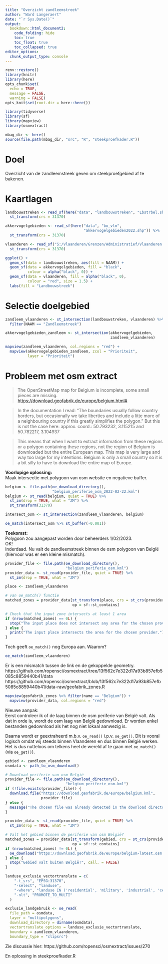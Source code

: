 ```yaml
---
title: "Overzicht zandleemstreek"
author: "Ward Langeraert"
date: "`r Sys.Date()`"
output:
  bookdown::html_document2:
    code_folding: hide
    toc: true
    toc_float: true
    toc_collapsed: true
editor_options: 
  chunk_output_type: console
---
```


```r
renv::restore()
library(knitr)
library(here)
opts_chunk$set(
  echo = TRUE,
  message = FALSE,
  warning = FALSE)
opts_knit$set(root.dir = here::here())

library(tidyverse)
library(sf)
library(mapview)
library(osmextract)

mbag_dir <- here()
source(file.path(mbag_dir, "src", "R", "steekproefkader.R"))
```

# Doel

Overzicht van de zandleemstreek geven om steekproefgebied af te bakenen.

# Kaartlagen

```r
landbouwstreken <- read_sf(here("data", "landbouwstreken", "Lbstrbel.shp")) %>%
  st_transform(crs = 31370)

akkervogelgebieden <- read_sf(here("data", "bo_vlm", 
                                   "akkervogelgebieden2022.shp")) %>%
  st_transform(crs = 31370)

vlaanderen <- read_sf("S:/Vlaanderen/Grenzen/Administratief/Vlaanderen.shp") %>%
  st_transform(crs = 31370)
```

```r
ggplot() +
  geom_sf(data = landbouwstreken, aes(fill = NAAM)) +
  geom_sf(data = akkervogelgebieden, fill = "black", 
          colour = alpha("black", 0)) +
  geom_sf(data = vlaanderen, fill = alpha("black", 0), 
          colour = "red", size = 1.5) +
  labs(fill = "Landbouwstreek")
```

# Selectie doelgebied

```r
zandleem_vlaanderen <- st_intersection(landbouwstreken, vlaanderen) %>%
  filter(NAAM == "Zandleemstreek")

akkervogelgebieden_zandleem <- st_intersection(akkervogelgebieden, 
                                               zandleem_vlaanderen)
```

```r
mapview(zandleem_vlaanderen, col.regions = "red") + 
  mapview(akkervogelgebieden_zandleem, zcol = "Prioriteit", 
          layer = "Prioriteit")
```

# Probleem met osm extract

>The OpenStreetMap map for Belgium is incomplete, some small pieces are missing.
><https://download.geofabrik.de/europe/belgium.html#>

>In the documentation I read: "The boundaries usually follow country borders, but occasionally we take liberties and include a litte more of a neighbouring country if this greatly simplifies the polygon."
>But this is not the case here: 
>approx. coord.: 50.793232, 3.115215 and 50.782217, 3.104937

>This means that when I want to extract information from these regions or a polygon containing these regions, not the region of Belgium is downloaded but the entire European map.
>This map is very large and way too large for my intentions.
>Belgium is only a small country so it is a bit silly to have to download the entire map of Europe.  
  
  
**Voorlopige oplossing:**  
Maak intersectie met polygoon van osm website en negatieve buffer.

```r
belgium <- file.path(oe_download_directory(),
                     "belgium_periferie_osm_2022-02-22.kml")
belgium <- st_read(belgium, quiet = TRUE) %>% 
  st_zm(drop = TRUE, what = "ZM") %>% 
  st_transform(31370)

intersect_osm <- st_intersection(zandleem_vlaanderen, belgium)

oe_match(intersect_osm %>% st_buffer(-0.001))
```

**Toekomst:**  
Polygoon zou aangepast worden door beheerders 1/02/2023.  
OK!  
Inderdaad. Nu valt de zandleemstreek binnen de osm polygoon van België (hiervoor was er een kleine mismatch).

```r
provider_file <- file.path(oe_download_directory(),
                           "belgium_periferie_osm.kml")
provider_data <- st_read(provider_file, quiet = TRUE) %>% 
  st_zm(drop = TRUE, what = "ZM")

place <- zandleem_vlaanderen

# van oe_match() functie
matched_zones = provider_data[st_transform(place, crs = st_crs(provider_data)), 
                              op = sf::st_contains]

# Check that the input zone intersects at least 1 area
if (nrow(matched_zones) == 0L) {
  stop("The input place does not intersect any area for the chosen provider.")
} else {
  print("The input place intersects the area for the chosen provider.")
}
```

Toch geeft `oe_match()` nog Europa aan. Waarom?

```r
oe_match(zandleem_vlaanderen)
```

Er is een mismatch tussen de link en de gekoppelde geometry.  
https://github.com/ropensci/osmextract/tree/13f562c7e322d17a93b857efb5085c8859440b41/data  
https://github.com/ropensci/osmextract/blob/13f562c7e322d17a93b857efb5085c8859440b41/data-raw/geofabrik_zones.R

```r
mapview(geofabrik_zones %>% filter(name == "Belgium")) +
  mapview(provider_data, col.regions = "red")
```

Nieuwe aanpak:  
Eerst controleer ik of de laag binnen de osm periferie van België valt.
Als dat in orde is, wordt de osm laag van België gedownload.
Er worden enkel bestanden gedownload als het nog niet lokaal aanwezig is.  
  
Daarna wordt er geextraheerd m.b.v. `oe_read()` i.p.v. `oe_get()`. Dit is vooral logisch omdat wij steeds binnen Vlaanderen en dus binnen België werken. Het is dus nutteloos om telkens heel de wereld af te gaan met `oe_match()` (via `oe_get()`).

```r
gebied <- zandleem_vlaanderen
osmdata <- path_to_osm_download()

# Download periferie van osm België
provider_file <- file.path(oe_download_directory(),
                           "belgium_periferie_osm.kml")
if (!file.exists(provider_file)) {
  download.file("https://download.geofabrik.de/europe/belgium.kml", 
                provider_file)
} else {
  message("The chosen file was already detected in the download directory. Skip downloading.")
}

provider_data <- st_read(provider_file, quiet = TRUE) %>% 
  st_zm(drop = TRUE, what = "ZM")

# Valt het gebied binnen de periferie van osm België?
matched_zones = provider_data[st_transform(gebied, crs = st_crs(provider_data)), 
                              op = sf::st_contains]
if (nrow(matched_zones) != 0L) {
  oe_download("https://download.geofabrik.de/europe/belgium-latest.osm.pbf")
} else {
  stop("Gebied valt buiten België!", call. = FALSE)
}

landuse_exclusie_vectortranslate = c(
    "-t_srs", "EPSG:31370",
    "-select", "landuse",
    "-where", "landuse IN ('residential', 'military', 'industrial', 'cemetery')",
    "-nlt", "PROMOTE_TO_MULTI"
  )

exclusie_landgebruik <- oe_read(
  file_path = osmdata,
  layer = "multipolygons",
  download_directory = dirname(osmdata),
  vectortranslate_options = landuse_exclusie_vectortranslate,
  boundary = zandleem_vlaanderen,
  boundary_type = "clipsrc")
```

Zie discussie hier:
https://github.com/ropensci/osmextract/issues/270

En oplossing in steekproefkader.R
